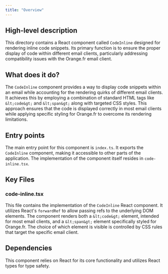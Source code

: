 ```yaml
---
title: "Overview"
---
```


## High-level description
This directory contains a React component called `CodeInline` designed for rendering inline code snippets. Its primary function is to ensure the proper display of code within different email clients, particularly addressing compatibility issues with the Orange.fr email client.

## What does it do?
The `CodeInline` component provides a way to display code snippets within an email while accounting for the rendering quirks of different email clients. It achieves this by employing a combination of standard HTML tags like `&lt;code&gt;` and `&lt;span&gt;` along with targeted CSS styles. This approach ensures that the code is displayed correctly in most email clients while applying specific styling for Orange.fr to overcome its rendering limitations.

## Entry points
The main entry point for this component is `index.ts`. It exports the `CodeInline` component, making it accessible to other parts of the application. The implementation of the component itself resides in `code-inline.tsx`.

## Key Files

### code-inline.tsx
This file contains the implementation of the `CodeInline` React component. It utilizes React's `forwardRef` to allow passing refs to the underlying DOM elements. The component renders both a `&lt;code&gt;` element, intended for most email clients, and a `&lt;span&gt;` element specifically styled for Orange.fr. The choice of which element is visible is controlled by CSS rules that target the specific email client.

## Dependencies
This component relies on React for its core functionality and utilizes React types for type safety.
